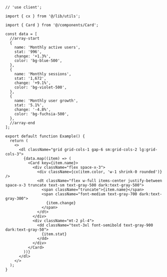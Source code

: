 ````tsx
// 'use client';

import { cx } from '@/lib/utils';

import { Card } from '@/components/Card';

const data = [
  //array-start
  {
    name: 'Monthly active users',
    stat: '996',
    change: '+1.3%',
    color: 'bg-blue-500',
  },
  {
    name: 'Monthly sessions',
    stat: '1,672',
    change: '+9.1%',
    color: 'bg-violet-500',
  },
  {
    name: 'Monthly user growth',
    stat: '5.1%',
    change: '-4.8%',
    color: 'bg-fuchsia-500',
  },
  //array-end
];

export default function Example() {
  return (
    <>
      <dl className="grid grid-cols-1 gap-6 sm:grid-cols-2 lg:grid-cols-3">
        {data.map((item) => (
          <Card key={item.name}>
            <div className="flex space-x-3">
              <div className={cx(item.color, 'w-1 shrink-0 rounded')} />
              <dt className="flex w-full items-center justify-between space-x-3 truncate text-sm text-gray-500 dark:text-gray-500">
                <span className="truncate">{item.name}</span>
                <span className="font-medium text-gray-700 dark:text-gray-300">
                  {item.change}
                </span>
              </dt>
            </div>
            <div className="mt-2 pl-4">
              <dd className="text-3xl font-semibold text-gray-900 dark:text-gray-50">
                {item.stat}
              </dd>
            </div>
          </Card>
        ))}
      </dl>
    </>
  );
}

````